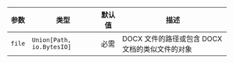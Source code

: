 | 参数 | 类型 | 默认值 | 描述 |
| --- | --- | --- | --- |
| `file` | `Union[Path, io.BytesIO]` | 必需 | DOCX 文件的路径或包含 DOCX 文档的类似文件的对象 |